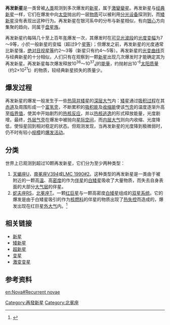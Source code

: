 '''再发新星'''是一类曾被[[人类|人类]]观测到多次爆发的[[新星|新星]]，属于[[激變變星|激變變星]]。再发新星与[[经典新星|经典新星]]一样，它们在爆发中向[[太空|太空]]抛出的一层[[物质|物质]]可以被利用[[分光设备|分光设备]]探测到，而[[矮新星|矮新星]]没有表现出这种行为。再发新星在银河系中的分布与新星相似，有向[[银心|银心]]方向集聚的趋向，同属于[[盘星族|盘星族]]。

再发新星约每隔几十至上百年[[年|年]]爆发一次，其爆发时在[[可见光波段|可见光波段]]的[[光度|光度]][[变幅|变幅]]为7～9等，小於一般新星的变幅（超过9个[[星等|星等]]）；但爆发之前，再发新星的光度通常比新星强，[[绝对目视星等|绝对目视星等]]约2～3等（新星只有约4～5等）。再发新星的[[光变曲线|光变曲线]]页与经典新星的十分相似，人们只有在观察到一颗[[新星|新星]]出现几次爆发时才能确定其为再发新星。再发新星每次爆发释放10<sup>36</sup>～10<sup>37</sup>[[焦耳|J]]的[[能量|能量]]，约抛射出10<sup>-6</sup>[[太阳质量|太阳质量]]（约2×10<sup>21</sup>[[吨|t]]）的物质，较经典新星损失的质量少。

==爆发过程==
再发新星的爆发一般发生于一些[[热简并矮星|热简并矮星]]的[[深层大气|深层大气]]内：[[矮星|矮星]]通过[[吸积过程|吸积过程]]在其[[赤道|赤道]]及周围形成一个[[富氢壳|富氢壳]]，不断累积的[[吸积能|吸积能]]及[[收缩能|收缩能]]使该[[气壳|气壳]]的温度逐渐升高至[[临界值|临界值]]，使其中开始剧烈的[[热核反应|热核反应]]，并以[[热核逃逸|热核逃逸]]的形式释放能量，光度剧增。最终，[[外层气壳|外层气壳]]在爆发中被抛向[[星际空间|星际空间]]，而[[内层大气|内层大气]]则向内收缩、光度降低，使恒星回到相对稳定的状态。但观测发现，当再发新星的光度降到极微弱时，仍不时有较小[[规模|规模]]的[[爆发活动|爆发活动]]。

==分类==
世界上已观测到超过10颗再发新星，它们分为至少两种类型： 

#[[天蝎座U|天蝎座U]]，[[南冕座V394|南冕座V394]]或[[LMC_1990#2|LMC 1990#2]]。这种类型的再发新星是一类由于被附近的一颗高[[温度|温]]、高[[密度|密度]]的作为[[伴星|伴星]]的[[白矮星|白矮星]]吸收了大量物质，而失去自身表面的大部分[[大气层|大气层]]的伴星。  
#[[蛇夫座RS|蛇夫座RS]]，[[北冕座T|北冕座T]]。一颗[[红巨星|红巨星]]与一颗高密度[[白矮星|白矮星]]组成的[[双星系统|双星系统]]。它的爆发是由于白矮星吸引的作为[[核燃料|核燃料]]的伴星的物质出现了[[热失控|热失控]]而造成的，爆发出现在红巨星[[外大气|外大气]]内。<ref>{{Cite web |url=http://scienceworld.wolfram.com/astronomy/RecurrentNova.html |title=再发新星的分类 |accessdate=2010-05-30 |archive-date=2012-11-01 |archive-url=https://www.webcitation.org/6Bqjm6Ghu?url=http://scienceworld.wolfram.com/access-error/agent-denied.html |dead-url=no }}</ref>

==相关链接==
*[[新星|新星]]
*[[矮新星|矮新星]]
*[[超新星|超新星]]
*[[变星|变星]]
*[[激变变星|激变变星]]

==参考资料==
<references />

{{超新星}}
{{Novae}}
{{天文小作品}}

[[Category:再發新星|Category:再發新星]]
[[Category:北冕座|Category:北冕座]]

[[en:Nova#Recurrent_novae|en:Nova#Recurrent novae]]